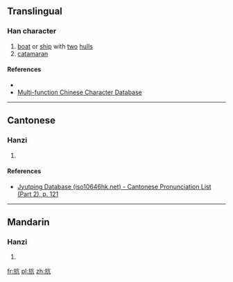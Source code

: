 ==Translingual==

===Han character===
{{Han char|rn=70|rad=方|as=04|sn=8|four=0821<sub>7</sub>|canj=卜尸人竹弓 (YSOHN)|ids=⿸⿰[[方]][[𠂉]][[几]]}}

# [[boat]] or [[ship]] with [[two]] [[hull]]s
# [[catamaran]]

====References====
* {{Han ref|kx=0481.090|dkj=13626|dj=0843.050|hdz=32174.050|uh=65BB|ud=26043|bh=CCC3|bd=52419}}
*[http://humanum.arts.cuhk.edu.hk/Lexis/lexi-mf/search.php?word=%E6%96%BB Multi-function Chinese Character Database]

----

==Cantonese==

===Hanzi===
{{yue-hanzi|jyut=[[hong4]]|y=hong4}}

# {{defn|lang=yue|sort=方04}}

====References====
*[http://www.iso10646hk.net/jp/document/download.jsp Jyutping Database (iso10646hk.net) - Cantonese Pronunciation List (Part 2), p. 121]

----

==Mandarin==

===Hanzi===
{{cmn-hanzi|pin=[[háng]] ([[hang2]])|wg=hang<sup>2</sup>}}

# {{defn|lang=cmn|sort=方04}}

[[fr:斻]]
[[pl:斻]]
[[zh:斻]]